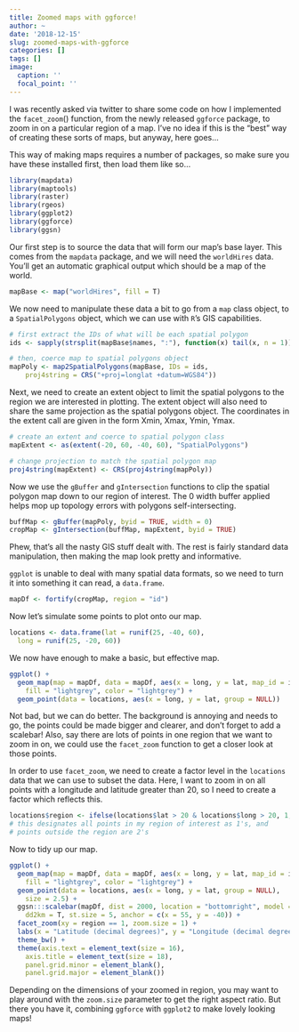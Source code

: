 ```yaml
---
title: Zoomed maps with ggforce!
author: ~
date: '2018-12-15'
slug: zoomed-maps-with-ggforce
categories: []
tags: []
image:
  caption: ''
  focal_point: ''
---
```

I was recently asked via twitter to share some code on how I implemented the `facet_zoom`() function, from the newly released `ggforce` package, to zoom in on a particular region of a map. I've no idea if this is the "best" way of creating these sorts of maps, but anyway, here goes...

This way of making maps requires a number of packages, so make sure you have these installed first, then load them like so...
```r
library(mapdata)
library(maptools)
library(raster)
library(rgeos)
library(ggplot2)
library(ggforce)
library(ggsn)
```
Our first step is to source the data that will form our map's base layer. This comes from the `mapdata` package, and we will need the `worldHires` data. You'll get an automatic graphical output which should be a map of the world.

```r
mapBase <- map("worldHires", fill = T)
```

We now need to manipulate these data a bit to go from a `map` class object, to a `SpatialPolygons` object, which we can use with `R`'s GIS capabilities.

```r
# first extract the IDs of what will be each spatial polygon
ids <- sapply(strsplit(mapBase$names, ":"), function(x) tail(x, n = 1))

# then, coerce map to spatial polygons object
mapPoly <- map2SpatialPolygons(mapBase, IDs = ids,
	proj4string = CRS("+proj=longlat +datum=WGS84"))
```

Next, we need to create an extent object to limit the spatial polygons to the region we are interested in plotting. The extent object will also need to share the same projection as the spatial polygons object. The coordinates in the extent call are given in the form Xmin, Xmax, Ymin, Ymax.

```r
# create an extent and coerce to spatial polygon class
mapExtent <- as(extent(-20, 60, -40, 60), "SpatialPolygons")

# change projection to match the spatial polygon map
proj4string(mapExtent) <- CRS(proj4string(mapPoly))
```

Now we use the `gBuffer` and `gIntersection` functions to clip the spatial polygon map down to our region of interest. The 0 width buffer applied helps mop up topology errors with polygons self-intersecting.

```r
buffMap <- gBuffer(mapPoly, byid = TRUE, width = 0)
cropMap <- gIntersection(buffMap, mapExtent, byid = TRUE)
```

Phew, that's all the nasty GIS stuff dealt with. The rest is fairly standard data manipulation, then making the map look pretty and informative.

`ggplot` is unable to deal with many spatial data formats, so we need to turn it into something it can read, a `data.frame`.

```r
mapDf <- fortify(cropMap, region = "id")
```

Now let's simulate some points to plot onto our map.

```r
locations <- data.frame(lat = runif(25, -40, 60),
  long = runif(25, -20, 60))
```

We now have enough to make a basic, but effective map.

```r
ggplot() +
  geom_map(map = mapDf, data = mapDf, aes(x = long, y = lat, map_id = id),
    fill = "lightgrey", color = "lightgrey") +
  geom_point(data = locations, aes(x = long, y = lat, group = NULL))
```

Not bad, but we can do better. The background is annoying and needs to go, the points could be made bigger and clearer, and don't forget to add a scalebar! Also, say there are lots of points in one region that we want to zoom in on, we could use the `facet_zoom` function to get a closer look at those points.

In order to use `facet_zoom`, we need to create a factor level in the `locations` data that we can use to subset the data. Here, I want to zoom in on all points with a longitude and latitude greater than 20, so I need to create a factor which reflects this.

```r
locations$region <- ifelse(locations$lat > 20 & locations$long > 20, 1, 2)
# this designates all points in my region of interest as 1's, and
# points outside the region are 2's
```

Now to tidy up our map.

```r
ggplot() +
  geom_map(map = mapDf, data = mapDf, aes(x = long, y = lat, map_id = id),
    fill = "lightgrey", color = "lightgrey") +
  geom_point(data = locations, aes(x = long, y = lat, group = NULL),
    size = 2.5) +
  ggsn:::scalebar(mapDf, dist = 2000, location = "bottomright", model = "WGS84",
    dd2km = T, st.size = 5, anchor = c(x = 55, y = -40)) +
  facet_zoom(xy = region == 1, zoom.size = 1) +
  labs(x = "Latitude (decimal degrees)", y = "Longitude (decimal degrees)") +
  theme_bw() +
  theme(axis.text = element_text(size = 16),
    axis.title = element_text(size = 18),
    panel.grid.minor = element_blank(),
    panel.grid.major = element_blank())
```

Depending on the dimensions of your zoomed in region, you may want to play around with the `zoom.size` parameter to get the right aspect ratio. But there you have it, combining `ggforce` with `ggplot2` to make lovely looking maps!
